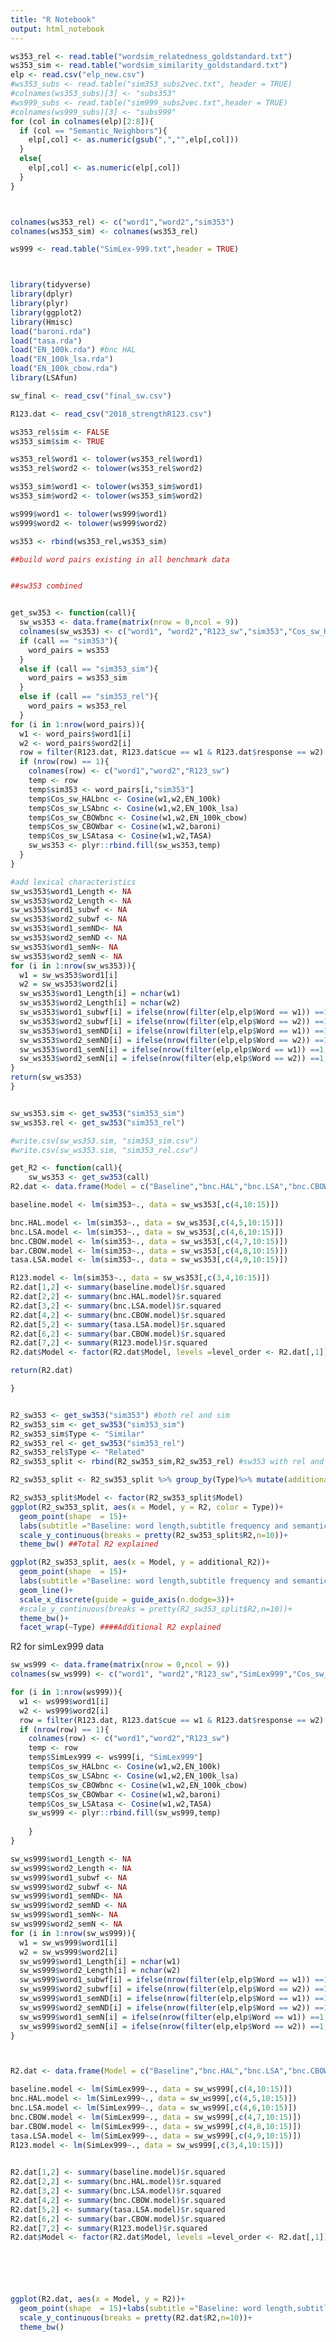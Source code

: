 ---
title: "R Notebook"
output: html_notebook
---


```{r}

ws353_rel <- read.table("wordsim_relatedness_goldstandard.txt")
ws353_sim <- read.table("wordsim_similarity_goldstandard.txt")
elp <- read.csv("elp_new.csv")
#ws353_subs <- read.table("sim353_subs2vec.txt", header = TRUE)
#colnames(ws353_subs)[3] <- "subs353"
#ws999_subs <- read.table("sim999_subs2vec.txt",header = TRUE)
#colnames(ws999_subs)[3] <- "subs999"
for (col in colnames(elp)[2:8]){
  if (col == "Semantic_Neighbors"){
    elp[,col] <- as.numeric(gsub(",","",elp[,col]))
  }
  else{
    elp[,col] <- as.numeric(elp[,col])
  }
}



colnames(ws353_rel) <- c("word1","word2","sim353")
colnames(ws353_sim) <- colnames(ws353_rel)

ws999 <- read.table("SimLex-999.txt",header = TRUE)



library(tidyverse)
library(dplyr)
library(plyr)
library(ggplot2)
library(Hmisc)
load("baroni.rda")
load("tasa.rda")
load("EN_100k.rda") #bnc HAL
load("EN_100k_lsa.rda")
load("EN_100k_cbow.rda")
library(LSAfun)

sw_final <- read_csv("final_sw.csv")

R123.dat <- read_csv("2018_strengthR123.csv")

ws353_rel$sim <- FALSE
ws353_sim$sim <- TRUE

ws353_rel$word1 <- tolower(ws353_rel$word1)
ws353_rel$word2 <- tolower(ws353_rel$word2)

ws353_sim$word1 <- tolower(ws353_sim$word1)
ws353_sim$word2 <- tolower(ws353_sim$word2)

ws999$word1 <- tolower(ws999$word1)
ws999$word2 <- tolower(ws999$word2)

ws353 <- rbind(ws353_rel,ws353_sim)

```





```{r}
##build word pairs existing in all benchmark data


##sw353 combined


get_sw353 <- function(call){
  sw_ws353 <- data.frame(matrix(nrow = 0,ncol = 9))
  colnames(sw_ws353) <- c("word1", "word2","R123_sw","sim353","Cos_sw_HALbnc","Cos_sw_LSAbnc","Cos_sw_CBOWbnc","Cos_sw_CBOWbar","Cos_sw_LSAtasa")
  if (call == "sim353"){
    word_pairs = ws353
  }
  else if (call == "sim353_sim"){
    word_pairs = ws353_sim
  }
  else if (call == "sim353_rel"){
    word_pairs = ws353_rel
  }
for (i in 1:nrow(word_pairs)){
  w1 <- word_pairs$word1[i]
  w2 <- word_pairs$word2[i]
  row = filter(R123.dat, R123.dat$cue == w1 & R123.dat$response == w2)[,c("cue", "response","R123.Strength")]
  if (nrow(row) == 1){
    colnames(row) <- c("word1","word2","R123_sw")
    temp <- row
    temp$sim353 <- word_pairs[i,"sim353"]
    temp$Cos_sw_HALbnc <- Cosine(w1,w2,EN_100k)
    temp$Cos_sw_LSAbnc <- Cosine(w1,w2,EN_100k_lsa)
    temp$Cos_sw_CBOWbnc <- Cosine(w1,w2,EN_100k_cbow)
    temp$Cos_sw_CBOWbar <- Cosine(w1,w2,baroni)
    temp$Cos_sw_LSAtasa <- Cosine(w1,w2,TASA)
    sw_ws353 <- plyr::rbind.fill(sw_ws353,temp)
  }
}

#add lexical characteristics
sw_ws353$word1_Length <- NA
sw_ws353$word2_Length <- NA
sw_ws353$word1_subwf <- NA
sw_ws353$word2_subwf <- NA
sw_ws353$word1_semND<- NA
sw_ws353$word2_semND <- NA
sw_ws353$word1_semN<- NA
sw_ws353$word2_semN <- NA
for (i in 1:nrow(sw_ws353)){
  w1 = sw_ws353$word1[i]
  w2 = sw_ws353$word2[i]
  sw_ws353$word1_Length[i] = nchar(w1)
  sw_ws353$word2_Length[i] = nchar(w2)
  sw_ws353$word1_subwf[i] = ifelse(nrow(filter(elp,elp$Word == w1)) ==1, filter(elp,elp$Word == w1)$SUBTLWF,NA)
  sw_ws353$word2_subwf[i] = ifelse(nrow(filter(elp,elp$Word == w2)) ==1, filter(elp,elp$Word == w2)$SUBTLWF,NA)
  sw_ws353$word1_semND[i] = ifelse(nrow(filter(elp,elp$Word == w1)) ==1, filter(elp,elp$Word == w1)$Semantic_Neighborhood_Density,NA)
  sw_ws353$word2_semND[i] = ifelse(nrow(filter(elp,elp$Word == w2)) ==1, filter(elp,elp$Word == w2)$Semantic_Neighborhood_Density,NA)
  sw_ws353$word1_semN[i] = ifelse(nrow(filter(elp,elp$Word == w1)) ==1, filter(elp,elp$Word == w1)$Semantic_Neighbors,NA)
  sw_ws353$word2_semN[i] = ifelse(nrow(filter(elp,elp$Word == w2)) ==1, filter(elp,elp$Word == w2)$Semantic_Neighbors,NA)
}
return(sw_ws353)
}


sw_ws353.sim <- get_sw353("sim353_sim")
sw_ws353.rel <- get_sw353("sim353_rel")

#write.csv(sw_ws353.sim, "sim353_sim.csv")
#write.csv(sw_ws353.sim, "sim353_rel.csv")

get_R2 <- function(call){
    sw_ws353 <- get_sw353(call)
R2.dat <- data.frame(Model = c("Baseline","bnc.HAL","bnc.LSA","bnc.CBOW","tasa.LSA","bar.CBOW","R123_sw"),R2 = rep(NA,7))

baseline.model <- lm(sim353~., data = sw_ws353[,c(4,10:15)])

bnc.HAL.model <- lm(sim353~., data = sw_ws353[,c(4,5,10:15)])
bnc.LSA.model <- lm(sim353~., data = sw_ws353[,c(4,6,10:15)])
bnc.CBOW.model <- lm(sim353~., data = sw_ws353[,c(4,7,10:15)])
bar.CBOW.model <- lm(sim353~., data = sw_ws353[,c(4,8,10:15)])
tasa.LSA.model <- lm(sim353~., data = sw_ws353[,c(4,9,10:15)])

R123.model <- lm(sim353~., data = sw_ws353[,c(3,4,10:15)])
R2.dat[1,2] <- summary(baseline.model)$r.squared
R2.dat[2,2] <- summary(bnc.HAL.model)$r.squared
R2.dat[3,2] <- summary(bnc.LSA.model)$r.squared
R2.dat[4,2] <- summary(bnc.CBOW.model)$r.squared
R2.dat[5,2] <- summary(tasa.LSA.model)$r.squared
R2.dat[6,2] <- summary(bar.CBOW.model)$r.squared
R2.dat[7,2] <- summary(R123.model)$r.squared
R2.dat$Model <- factor(R2.dat$Model, levels =level_order <- R2.dat[,1])

return(R2.dat)

}


R2_sw353 <- get_sw353("sim353") #both rel and sim
R2_sw353_sim <- get_sw353("sim353_sim")
R2_sw353_sim$Type <- "Similar"
R2_sw353_rel <- get_sw353("sim353_rel")
R2_sw353_rel$Type <- "Related"
R2_sw353_split <- rbind(R2_sw353_sim,R2_sw353_rel) #sw353 with rel and sim distinguished

R2_sw353_split <- R2_sw353_split %>% group_by(Type)%>% mutate(additional_R2 = R2 - R2_sw353_split[R2_sw353_split$Model == "Baseline" &R2_sw353_split$Type == Type,]$R2) #gets additional R2 (subtract R2 explained by baseline model)

R2_sw353_split$Model <- factor(R2_sw353_split$Model)
ggplot(R2_sw353_split, aes(x = Model, y = R2, color = Type))+
  geom_point(shape  = 15)+ 
  labs(subtitle ="Baseline: word length,subtitle frequency and semantic neighborhood density for both words", title = "WordSim353")+
  scale_y_continuous(breaks = pretty(R2_sw353_split$R2,n=10))+
  theme_bw() ##Total R2 explained

ggplot(R2_sw353_split, aes(x = Model, y = additional_R2))+
  geom_point(shape  = 15)+ 
  labs(subtitle ="Baseline: word length,subtitle frequency and semantic neighborhood density for both words", title = "WordSim353")+
  geom_line()+
  scale_x_discrete(guide = guide_axis(n.dodge=3))+
  #scale_y_continuous(breaks = pretty(R2_sw353_split$R2,n=10))+
  theme_bw()+
  facet_wrap(~Type) ####Additional R2 explained

```


R2 for simLex999 data

```{r}



sw_ws999 <- data.frame(matrix(nrow = 0,ncol = 9))
colnames(sw_ws999) <- c("word1", "word2","R123_sw","SimLex999","Cos_sw_HALbnc","Cos_sw_LSAbnc","Cos_sw_CBOWbnc","Cos_sw_CBOWbar","Cos_sw_LSAtasa")

for (i in 1:nrow(ws999)){
  w1 <- ws999$word1[i]
  w2 <- ws999$word2[i]
  row = filter(R123.dat, R123.dat$cue == w1 & R123.dat$response == w2)[,c("cue", "response","R123.Strength")]
  if (nrow(row) == 1){
    colnames(row) <- c("word1","word2","R123_sw")
    temp <- row
    temp$SimLex999 <- ws999[i, "SimLex999"]
    temp$Cos_sw_HALbnc <- Cosine(w1,w2,EN_100k)
    temp$Cos_sw_LSAbnc <- Cosine(w1,w2,EN_100k_lsa)
    temp$Cos_sw_CBOWbnc <- Cosine(w1,w2,EN_100k_cbow)
    temp$Cos_sw_CBOWbar <- Cosine(w1,w2,baroni)
    temp$Cos_sw_LSAtasa <- Cosine(w1,w2,TASA)
    sw_ws999 <- plyr::rbind.fill(sw_ws999,temp)
    
    }
}

sw_ws999$word1_Length <- NA
sw_ws999$word2_Length <- NA
sw_ws999$word1_subwf <- NA
sw_ws999$word2_subwf <- NA
sw_ws999$word1_semND<- NA
sw_ws999$word2_semND <- NA
sw_ws999$word1_semN<- NA
sw_ws999$word2_semN <- NA
for (i in 1:nrow(sw_ws999)){
  w1 = sw_ws999$word1[i]
  w2 = sw_ws999$word2[i]
  sw_ws999$word1_Length[i] = nchar(w1)
  sw_ws999$word2_Length[i] = nchar(w2)
  sw_ws999$word1_subwf[i] = ifelse(nrow(filter(elp,elp$Word == w1)) ==1, filter(elp,elp$Word == w1)$SUBTLWF,NA)
  sw_ws999$word2_subwf[i] = ifelse(nrow(filter(elp,elp$Word == w2)) ==1, filter(elp,elp$Word == w2)$SUBTLWF,NA)
  sw_ws999$word1_semND[i] = ifelse(nrow(filter(elp,elp$Word == w1)) ==1, filter(elp,elp$Word == w1)$Semantic_Neighborhood_Density,NA)
  sw_ws999$word2_semND[i] = ifelse(nrow(filter(elp,elp$Word == w2)) ==1, filter(elp,elp$Word == w2)$Semantic_Neighborhood_Density,NA)
  sw_ws999$word1_semN[i] = ifelse(nrow(filter(elp,elp$Word == w1)) ==1, filter(elp,elp$Word == w1)$Semantic_Neighbors,NA)
  sw_ws999$word2_semN[i] = ifelse(nrow(filter(elp,elp$Word == w2)) ==1, filter(elp,elp$Word == w2)$Semantic_Neighbors,NA)
}



R2.dat <- data.frame(Model = c("Baseline","bnc.HAL","bnc.LSA","bnc.CBOW","tasa.LSA","bar.CBOW","R123_sw"),R2 = rep(NA,7))

baseline.model <- lm(SimLex999~., data = sw_ws999[,c(4,10:15)])
bnc.HAL.model <- lm(SimLex999~., data = sw_ws999[,c(4,5,10:15)])
bnc.LSA.model <- lm(SimLex999~., data = sw_ws999[,c(4,6,10:15)])
bnc.CBOW.model <- lm(SimLex999~., data = sw_ws999[,c(4,7,10:15)])
bar.CBOW.model <- lm(SimLex999~., data = sw_ws999[,c(4,8,10:15)])
tasa.LSA.model <- lm(SimLex999~., data = sw_ws999[,c(4,9,10:15)])
R123.model <- lm(SimLex999~., data = sw_ws999[,c(3,4,10:15)])
 

R2.dat[1,2] <- summary(baseline.model)$r.squared
R2.dat[2,2] <- summary(bnc.HAL.model)$r.squared
R2.dat[3,2] <- summary(bnc.LSA.model)$r.squared
R2.dat[4,2] <- summary(bnc.CBOW.model)$r.squared
R2.dat[5,2] <- summary(tasa.LSA.model)$r.squared
R2.dat[6,2] <- summary(bar.CBOW.model)$r.squared
R2.dat[7,2] <- summary(R123.model)$r.squared
R2.dat$Model <- factor(R2.dat$Model, levels =level_order <- R2.dat[,1])






ggplot(R2.dat, aes(x = Model, y = R2))+
  geom_point(shape  = 15)+labs(subtitle ="Baseline: word length,subtitle frequency and semantic neighborhood density for both words",title = "SimLex999")+
  scale_y_continuous(breaks = pretty(R2.dat$R2,n=10))+
  theme_bw()

```














